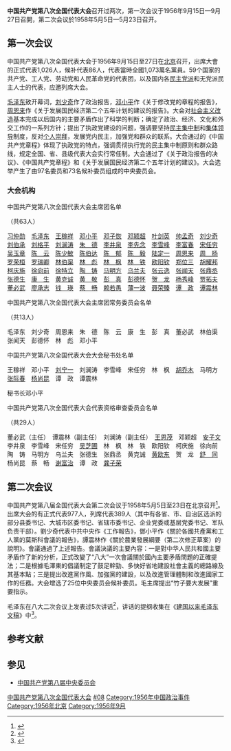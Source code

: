 {{Infobox recurring event
|事件名称   = 中国共产党第八次全国代表大会
|图像       = [[File:Big_issue_for_600_million_people.jpg|250px]]
|图像说明   = 1956年的第一次会议上，毛泽东致开幕词。
|又名       = 中共八大
|主持人     = [[中国共产党中央委员会主席|中共中央主席]]：[[毛泽东|毛泽东]]
|参与者     = [[中国共产党第八次全国代表大会代表名单|中共八大代表]]：1,026人
|主要內容   = 选举[[中国共产党第八届中央委员会|第八届中央委员会]]和<br>[[中国共产党中央监察委员会|中央监察委员会]]
|地点       = [[北京|北京]][[全国政协礼堂|全国政协礼堂]]
|日期       = {{start date|1956|09|15}} - 27日<br>{{start date|1958|05|05}} - 23日
|网站       = 
}}
'''中国共产党第八次全国代表大会'''召开过两次，第一次会议于1956年9月15日—9月27日召開，第二次会议於1958年5月5日—5月23日召开。

== 第一次会议 ==
中国共产党第八次全国代表大会于1956年9月15日至27日在[[北京|北京]]召开，出席大會的正式代表1,026人，候补代表86人，代表當時全國1,073萬名黨員。59个国家的共产党、工人党、劳动党和人民革命党的代表团，以及国内各[[民主党派|民主党派]]和无党派民主人士的代表，应邀列席大会。

[[毛泽东|毛泽东]]致开幕词，[[刘少奇|刘少奇]]作了政治报告，[[邓小平|邓小平]]作《关于修改党的章程的报告》，[[周恩来|周恩来]]作《关于发展国民经济第二个五年计划的建议的报告》。大会对[[社会主义改造|社会主义改造]]基本完成以后国内的主要矛盾作出了科学的判断；确定了政治、经济、文化和外交工作的一系列方针；提出了执政党建设的问题，强调要坚持[[民主集中制|民主集中制]]和[[集体领导|集体领导]]制度，反对[[个人崇拜|个人崇拜]]，发展党内民主，加强党和群众的联系。大会通过的《中国共产党章程》体现了执政党的特点，强调贯彻执行党的民主集中制原则和群众路线，规定全国、省、县级代表大会实行常任制。大会通过了《关于政治报告的决议》、《中国共产党章程》和《关于发展国民经济第二个五年计划的建议》。大会选举产生了由97名委员和73名候补委员组成的中央委员会。

=== 大会机构 ===
;中国共产党第八次全国代表大会主席团名单
（共63人）

[[习仲勋|习仲勋]]　[[毛泽东|毛泽东]]　[[王稼祥|王稼祥]]　[[邓小平|邓小平]]　[[邓子恢|邓子恢]]　[[邓颖超|邓颖超]]　[[叶剑英|叶剑英]]　[[帅孟奇|帅孟奇]]　[[刘少奇|刘少奇]]　[[刘伯承|刘伯承]]　[[刘格平|刘格平]]　[[刘澜涛|刘澜涛]]　[[朱德|朱　德]]　[[李井泉|李井泉]]　[[李先念|李先念]]　[[李雪峰|李雪峰]]　[[李富春|李富春]]　[[宋任穷|宋任穷]]　[[吴玉章|吴玉章]]　[[陈云|陈　云]]　[[陈少敏|陈少敏]]　[[陈伯达|陈伯达]]　[[陈郁_(政治人物)|陈　郁]]　[[陈毅|陈　毅]]　[[陆定一|陆定一]]　[[周恩来|周恩来]]　[[周扬_(政治人物)|周　扬]]　[[罗荣桓|罗荣桓]]　[[罗瑞卿|罗瑞卿]]　[[林伯渠|林伯渠]]　[[林彪|林　彪]]　[[林枫|林　枫]]　[[林铁|林　铁]]　[[欧阳钦|欧阳钦]]　[[郑位三|郑位三]]　[[胡耀邦|胡耀邦]]　[[柯庆施|柯庆施]]　[[徐向前|徐向前]]　[[徐特立|徐特立]]　[[陶铸|陶　铸]]　[[马明方|马明方]]　[[乌兰夫|乌兰夫]]　[[张云逸|张云逸]]　[[张闻天|张闻天]]　[[张鼎丞|张鼎丞]]　[[张德生|张德生]]　[[康生|康　生]]　[[黄克诚|黄克诚]]　[[黄敬|黄　敬]]　[[彭真|彭　真]]　[[彭德怀|彭德怀]]　[[贺龙|贺　龙]]　[[杨秀峰|杨秀峰]]　[[贾拓夫|贾拓夫]]　[[董必武|董必武]]　[[廖承志|廖承志]]　[[钱瑛_(1903年)|钱　瑛]]　[[蔡畅|蔡　畅]]　[[赖若愚|赖若愚]]　[[薄一波|薄一波]]　[[聂荣臻|聂荣臻]]　[[谭政|谭　政]]　[[谭震林|谭震林]]

;中国共产党第八次全国代表大会主席团常务委员会名单
（共13人）

毛泽东　刘少奇　周恩来　朱　德　陈　云　康　生　彭　真　董必武　林伯渠　张闻天　彭德怀　林　彪　邓小平

;中国共产党第八次全国代表大会大会秘书处名单
王稼祥　邓小平　[[刘宁一|刘宁一]]　刘澜涛　李雪峰　宋任穷　林　枫　[[胡乔木|胡乔木]]　马明方　[[张际春|张际春]]　[[杨尚昆|杨尚昆]]　谭　政　谭震林

秘书长邓小平

;中国共产党第八次全国代表大会代表资格审查委员会名单
（共29人）

董必武（主任）　谭震林（副主任）　刘澜涛（副主任）　[[王恩茂|王恩茂]]　邓颖超　[[安子文|安子文]]　李井泉　李雪峰　宋任穷　[[吴芝圃|吴芝圃]]　林　枫　林　铁　欧阳钦　柯庆施　徐向前　陶　铸　马明方　乌兰夫　张德生　张鼎丞　黄克诚　[[黄欧东|黄欧东]]　贺　龙　[[舒同|舒　同]]　杨尚昆　蔡　畅　[[谢富治|谢富治]]　谭　政　[[龚子荣|龚子荣]]

== 第二次会议 ==
中国共产党第八届全国代表大会第二次会议于1958年5月5日至23日在北京召开<ref>{{Cite web |url=http://www.people.com.cn/GB/historic/0505/1468.html |title=1958年5月5日 中共八大二次会议召开 |accessdate=2013年12月29日 |archive-date=2020年4月30日 |archive-url=https://web.archive.org/web/20200430155538/http://www.people.com.cn/GB/historic/0505/1468.html |dead-url=no }}</ref>。出席大会的有正式代表977人，列席代表389人（其中有各省、市、自治区选派的部分县委书记、大城市区委书记、省辖市委书记、企业党委或基层党委书记、军队负责干部）。劉少奇代表中共中央作《工作報告》，鄧小平作《關於各國共產黨和工人黨的莫斯科會議的報告》，譚震林作《關於農業發展綱要（第二次修正草案）的說明》。會議通過了上述報告。會議決議的主要內容：一是對中华人民共和國主要矛盾作了新的分析，正式改變了“八大”一次會議關於國內主要矛盾問題的正確提法；二是根據毛澤東的倡議制定了鼓足幹勁、多快好省地建設社會主義的總路線及其基本點；三是提出改進黨作風、加強黨的建設，以及改進管理體制和改進國家工作的任務。大会增选了25位中央委员会候补委员。毛主席提出“竹子要大发展”重要指示。

毛泽东在八大二次会议上发表过5次讲话<ref>{{Cite web |url=http://dangshi.people.com.cn/GB/165617/166496/168117/10012143.html |title=中国共产党第八次全国代表大会第二次会议(1958年5月5-23日) |accessdate=2016-07-06 |archive-date=2019-05-23 |archive-url=https://web.archive.org/web/20190523034209/http://dangshi.people.com.cn/GB/165617/166496/168117/10012143.html |dead-url=no }}</ref>，讲话的提纲收集在《[[建国以来毛泽东文稿|建国以来毛泽东文稿]]》中<ref>{{Cite web |url=http://www.yhcw.net/famine/Documents/mzdwg/d070085.html |title=《建国以来毛泽东文稿(第七册)》中央文献出版社1992年8月第194-211页 |accessdate=2016-07-06 |archive-date=2020-11-04 |archive-url=https://web.archive.org/web/20201104113648/http://www.yhcw.net/famine/Documents/mzdwg/d070085.html |dead-url=no }}</ref>。

== 参考文献 ==
{{Reflist}}

== 参见 ==
{{Portal box|中国共产党|中华人民共和国|北京}}
* [[中国共产党第八届中央委员会|中国共产党第八届中央委员会]]

{{s-start}}
{{s-before|[[中国共产党第七次全国代表大会|中国共产党第七次全国代表大会]]}}
{{s-title|[[中国共产党全国代表大会|中国共产党全国代表大会]]|第八次}}
{{s-after|[[中国共产党第九次全国代表大会|中国共产党第九次全国代表大会]]}}
{{s-end}}

{{中国共产党的重要会议 |state = autocollapse }}

[[Category:中国共产党第八次全国代表大会|]]
[[Category:中华人民共和国时期中国共产党全国代表大会|#08]]
[[Category:1956年中国政治事件|Category:1956年中国政治事件]]
[[Category:1956年北京|Category:1956年北京]]
[[Category:1956年9月|Category:1956年9月]]